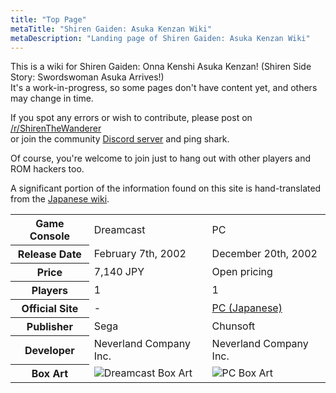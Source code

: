 ```yaml
---
title: "Top Page"
metaTitle: "Shiren Gaiden: Asuka Kenzan Wiki"
metaDescription: "Landing page of Shiren Gaiden: Asuka Kenzan Wiki"
---
```


This is a wiki for Shiren Gaiden: Onna Kenshi Asuka Kenzan! (Shiren Side Story: Swordswoman Asuka Arrives!)<br/>It's a work-in-progress, so some pages don't have content yet, and others may change in time.

If you spot any errors or wish to contribute, please post on [/r/ShirenTheWanderer](https://reddit.com/r/ShirenTheWanderer)<br/>or join the community [Discord server](https://discord.gg/5y7UDFc) and ping shark.

Of course, you're welcome to join just to hang out with other players and ROM hackers too.

A significant portion of the information found on this site is hand-translated from the [Japanese wiki](http://asuka.lsx3.com/).

<table>
  <tr>
    <th>Game Console</th>
    <td>Dreamcast</td>
    <td>PC</td>
  </tr>
  <tr>
    <th>Release Date</th>
    <td>February 7th, 2002</td>
    <td>December 20th, 2002</td>
  </tr>
  <tr>
    <th>Price</th>
    <td>7,140 JPY</td>
    <td>Open pricing</td>
  </tr>
  <tr>
    <th>Players</th>
    <td>1</td>
    <td>1</td>
  </tr>
  <tr>
    <th>Official Site</th>
    <td>-</td>
    <td><a href="https://www.spike-chunsoft.co.jp/games/asukapc/">PC (Japanese)</a></td>
  </tr>
  <tr>
    <th>Publisher</th>
    <td>Sega</td>
    <td>Chunsoft</td>
  </tr>
  <tr>
    <th>Developer</th>
    <td>Neverland Company Inc.</td>
    <td>Neverland Company Inc.</td>
  </tr>
  <tr>
    <th>Box Art</th>
    <td class="boxArt"><img src="https://m.media-amazon.com/images/I/51H33AWT98L._SL160_.jpg" alt="Dreamcast Box Art"/></td>
    <td class="boxArt"><img src="https://m.media-amazon.com/images/I/5111Y01FSTL._SL160_.jpg" alt="PC Box Art"/></td>
  </tr>
</table>
